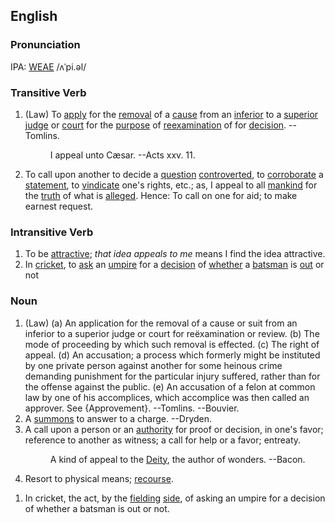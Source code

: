 ==English==
===Pronunciation===
IPA: [[WEAE]] /ʌˈpi.əl/

===Transitive Verb===
# (Law) To [[apply]] for the [[removal]] of a [[cause]] from an [[inferior]]  to a [[superior]] [[judge]] or [[court]] for the [[purpose]] of [[reexamination]] of for [[decision]]. --Tomlins.
#:    I appeal unto Cæsar. --Acts xxv. 11.
# To call upon another to decide a [[question]] [[controverted]], to [[corroborate]] a [[statement]], to [[vindicate]] one's rights, etc.; as, I appeal to all [[mankind]] for the [[truth]] of what is [[allege]]d. Hence: To call on one for aid; to make earnest request.
<!-- material copied from Webster's Revised Unabridged Dictionary (1913) -->

===Intransitive Verb===
# To be [[attractive]]; ''that idea appeals to me'' means I find the idea attractive.
# In [[cricket]], to [[ask]] an [[umpire]] for a [[decision]] of [[whether]] a [[batsman]] is [[out]] or not

===Noun===
# (Law) (a) An application for the removal of a cause or suit from  an inferior to a superior judge or court for  reëxamination or review. (b) The mode of proceeding by which such removal is effected. (c) The right of appeal. (d) An accusation; a process which formerly might be instituted by one private person against another for  some heinous crime demanding punishment for the  particular injury suffered, rather than for the  offense against the public. (e) An accusation of a felon at common law by one of his  accomplices, which accomplice was then called an approver. See {Approvement}. --Tomlins. --Bouvier.
# A [[summons]] to answer to a charge. --Dryden.
# A call upon a person or an [[authority]] for proof or decision, in one's favor; reference to another as witness; a call for help or a favor; entreaty.
#:    A kind of appeal to the [[Deity]], the author of wonders. --Bacon.
# Resort to physical means; [[recourse]].
<!-- material copied from Webster's Revised Unabridged Dictionary (1913) -->
# In cricket, the act, by the [[fielding]] [[side]], of asking an umpire for a decision of whether a batsman is out or not.